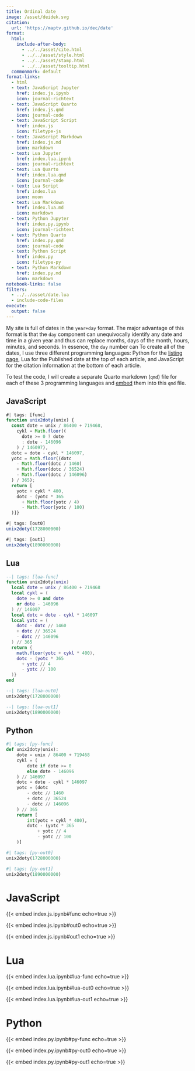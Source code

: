 ```yaml
---
title: Ordinal date
image: /asset/deidek.svg
citation:
  url: 'https://maptv.github.io/dec/date'
format:
  html:
    include-after-body:
      - ../../asset/cite.html
      - ../../asset/style.html
      - ../../asset/stamp.html
      - ../../asset/tooltip.html
  commonmark: default
format-links:
  - html
  - text: JavaScript Jupyter
    href: index.js.ipynb
    icon: journal-richtext
  - text: JavaScript Quarto
    href: index.js.qmd
    icon: journal-code
  - text: JavaScript Script
    href: index.js
    icon: filetype-js
  - text: JavaScript Markdown
    href: index.js.md
    icon: markdown
  - text: Lua Jupyter
    href: index.lua.ipynb
    icon: journal-richtext
  - text: Lua Quarto
    href: index.lua.qmd
    icon: journal-code
  - text: Lua Script
    href: index.lua
    icon: moon
  - text: Lua Markdown
    href: index.lua.md
    icon: markdown
  - text: Python Jupyter
    href: index.py.ipynb
    icon: journal-richtext
  - text: Python Quarto
    href: index.py.qmd
    icon: journal-code
  - text: Python Script
    href: index.py
    icon: filetype-py
  - text: Python Markdown
    href: index.py.md
    icon: markdown
notebook-links: false
filters:
  - ../../asset/date.lua
  - include-code-files
execute:
  output: false
---
```


My site is full of dates in the `year+day` format. The major advantage of this format is that the `day` component can unequivocally identify any date and time in a given year and thus can replace months, days of the month, hours, minutes, and seconds. In essence, the `day` number can  To create all of the dates, I use three different programming languages: Python for the [listing page](/list), Lua for the Published date at the top of each article, and JavaScript for the citation information at the bottom of each article.


To test the code, I will create a separate Quarto markdown (`qmd`) file for each of these 3 programming languages and [embed](https://quarto.org/docs/authoring/notebook-embed.html#overview) them into this `qmd` file.


::: {.content-hidden unless-profile="javascript"}

# JavaScript

```typescript
#| tags: [func]
function unix2doty(unix) {
  const dote = unix / 86400 + 719468,
    cykl = Math.floor((
      dote >= 0 ? dote
      : dote - 146096
    ) / 146097),
  dotc = dote - cykl * 146097,
  yotc = Math.floor((dotc
    - Math.floor(dotc / 1460)
    + Math.floor(dotc / 36524)
    - Math.floor(dotc / 146096)
  ) / 365);
  return [
    yotc + cykl * 400,
    dotc - (yotc * 365
      + Math.floor(yotc / 4)
      - Math.floor(yotc / 100)
  )]}
```

```typescript
#| tags: [out0]
unix2doty(1728000000)
```

```typescript
#| tags: [out1]
unix2doty(1890000000)
```

:::
::: {.content-hidden unless-profile="lua"}

# Lua

```lua
--| tags: [lua-func]
function unix2doty(unix)
  local dote = unix / 86400 + 719468
  local cykl = (
    dote >= 0 and dote
    or dote - 146096
  ) // 146097
  local dotc = dote - cykl * 146097
  local yotc = (
    dotc - dotc // 1460
    + dotc // 36524
    - dotc // 146096
  ) // 365
  return {
    math.floor(yotc + cykl * 400),
    dotc - (yotc * 365
      + yotc // 4
      - yotc // 100
  )}
end
```

```lua
--| tags: [lua-out0]
unix2doty(1728000000)
```

```lua
--| tags: [lua-out1]
unix2doty(1890000000)
```

:::

::: {.content-hidden unless-profile="python"}

# Python

```python
#| tags: [py-func]
def unix2doty(unix):
    dote = unix / 86400 + 719468
    cykl = (
        dote if dote >= 0
        else dote - 146096
    ) // 146097
    dotc = dote - cykl * 146097
    yotc = (dotc
        - dotc // 1460
        + dotc // 36524
        - dotc // 146096
    ) // 365
    return [
        int(yotc + cykl * 400),
        dotc - (yotc * 365
            + yotc // 4
            - yotc // 100
    )]
```

```python
#| tags: [py-out0]
unix2doty(1728000000)
```

```python
#| tags: [py-out1]
unix2doty(1890000000)
```

:::


::: {.content-hidden unless-profile="knitr"}
::: {.content-hidden unless-format="html"}
::: {.panel-tabset }

# JavaScript

{{< embed index.js.ipynb#func echo=true >}}

{{< embed index.js.ipynb#out0 echo=true >}}

{{< embed index.js.ipynb#out1 echo=true >}}

# Lua

{{< embed index.lua.ipynb#lua-func echo=true >}}

{{< embed index.lua.ipynb#lua-out0 echo=true >}}

{{< embed index.lua.ipynb#lua-out1 echo=true >}}

# Python

{{< embed index.py.ipynb#py-func echo=true >}}

{{< embed index.py.ipynb#py-out0 echo=true >}}

{{< embed index.py.ipynb#py-out1 echo=true >}}

:::
:::
:::

